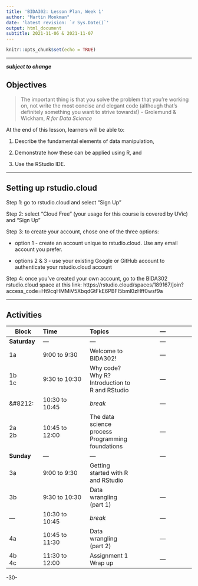 ```yaml
---
title: 'BIDA302: Lesson Plan, Week 1'
author: "Martin Monkman"
date: 'latest revision: `r Sys.Date()`'
output: html_document
subtitle: 2021-11-06 & 2021-11-07
---
```



```r
knitr::opts_chunk$set(echo = TRUE)
```

***

**_subject to change_**



## Objectives

> The important thing is that you solve the problem that you’re working on, not write the most concise and elegant code (although that’s definitely something you want to strive towards!)
> - Grolemund & Wickham, _R for Data Science_

At the end of this lesson, learners will be able to:

1. Describe the fundamental elements of data manipulation,  

2. Demonstrate how these can be applied using R, and

3. Use the RStudio IDE.

***

## Setting up rstudio.cloud

Step 1: go to rstudio.cloud and select "Sign Up"

Step 2: select "Cloud Free" (your usage for this course is covered by UVic) and "Sign Up"

Step 3: to create your account, chose one of the three options:

* option 1 - create an account unique to rstudio.cloud. Use any email account you prefer.

* options 2 & 3 - use your existing Google or GitHub account to authenticate your rstudio.cloud account

Step 4: once you've created your own account, go to the BIDA302 rstudio.cloud space at this link: https://rstudio.cloud/spaces/189167/join?access_code=Ht9cqHMMiV5XbqdGtFkE6PBFI5bml0zHff0wsf9a




***

## Activities

| Block      | Time           | Topics  | &#8212; |
|---         |:---            |:---     |:---:  |
|**Saturday**     | &#8212;  | &#8212; | &#8212; |
|1a          | 9:00 to 9:30   | Welcome to BIDA302!  | &#8212; |
|1b <br> 1c  | 9:30 to 10:30  | Why code? Why R? <br> Introduction to R and RStudio | &#8212; |
|&#8212:     | 10:30 to 10:45 | _break_ | &#8212; |
|2a <br> 2b  | 10:45 to 12:00 | The data science process <br> Programming foundations | &#8212; |
|**Sunday**     | &#8212;  | &#8212; | &#8212; |
|3a           | 9:00 to 9:30   | Getting started with R and RStudio |
|3b           | 9:30 to 10:30   | Data wrangling (part 1) | &#8212; |
|&#8212;     | 10:30 to 10:45   | _break_ | &#8212; |
|4a          | 10:45 to 11:30   | Data wrangling (part 2) | &#8212; |
|4b <br> 4c  | 11:30 to 12:00   | Assignment 1 <br> Wrap up | &#8212; |



-30-